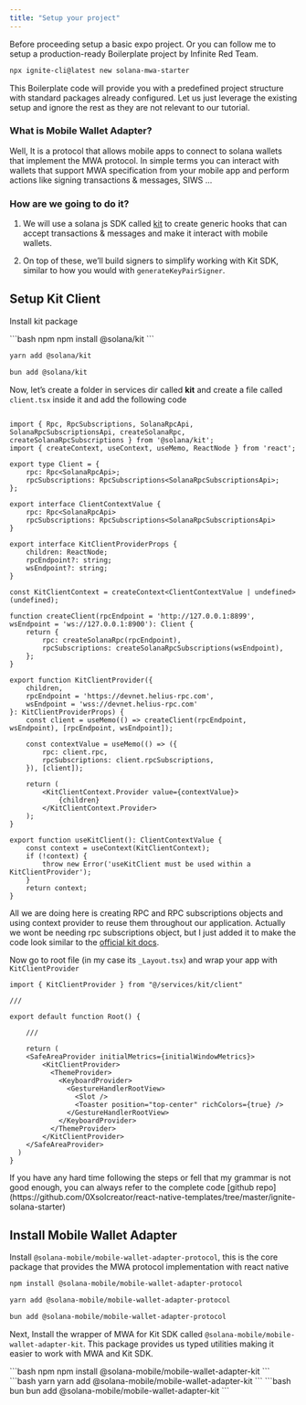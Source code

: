 ```yaml
---
title: "Setup your project"
---
```


Before proceeding setup a basic expo project. Or you can follow me to setup a production-ready Boilerplate project
by Infinite Red Team. 

```bash
npx ignite-cli@latest new solana-mwa-starter 
```

This Boilerplate code will provide you with a predefined project structure with standard packages already configured. 
Let us just leverage the existing setup and ignore the rest as they are not relevant to our tutorial.

### What is Mobile Wallet Adapter?

Well, It is a protocol that allows mobile apps to connect to solana wallets that implement the MWA protocol. In simple terms 
you can interact with wallets that support MWA specification from your mobile app and perform actions like signing transactions &
messages, SIWS ...

### How are we going to do it?

1. We will use a solana js SDK called [kit](https://www.solanakit.com/docs) to create generic hooks that can accept transactions & messages 
and make it interact with mobile wallets.

2. On top of these, we’ll build signers to simplify working with Kit SDK, similar to how you would with `generateKeyPairSigner`.

## Setup Kit Client

Install kit package

<CodeGroup>
```bash npm
npm install @solana/kit
```

```bash yarn
yarn add @solana/kit
```

```bash bun
bun add @solana/kit
```
</CodeGroup>

Now, let’s create a folder in services dir called **kit** and create a file called `client.tsx` inside it and add the following code

```tsx services/kit/client.tsx expandable wrap

import { Rpc, RpcSubscriptions, SolanaRpcApi, SolanaRpcSubscriptionsApi, createSolanaRpc, createSolanaRpcSubscriptions } from '@solana/kit';
import { createContext, useContext, useMemo, ReactNode } from 'react';

export type Client = {
    rpc: Rpc<SolanaRpcApi>;
    rpcSubscriptions: RpcSubscriptions<SolanaRpcSubscriptionsApi>;
};

export interface ClientContextValue {
    rpc: Rpc<SolanaRpcApi>
    rpcSubscriptions: RpcSubscriptions<SolanaRpcSubscriptionsApi>
}

export interface KitClientProviderProps {
    children: ReactNode;
    rpcEndpoint?: string;
    wsEndpoint?: string;
}

const KitClientContext = createContext<ClientContextValue | undefined>(undefined);

function createClient(rpcEndpoint = 'http://127.0.0.1:8899', wsEndpoint = 'ws://127.0.0.1:8900'): Client {
    return {
        rpc: createSolanaRpc(rpcEndpoint),
        rpcSubscriptions: createSolanaRpcSubscriptions(wsEndpoint),
    };
}

export function KitClientProvider({ 
    children, 
    rpcEndpoint = 'https://devnet.helius-rpc.com', 
    wsEndpoint = 'wss://devnet.helius-rpc.com' 
}: KitClientProviderProps) {
    const client = useMemo(() => createClient(rpcEndpoint, wsEndpoint), [rpcEndpoint, wsEndpoint]);
    
    const contextValue = useMemo(() => ({
        rpc: client.rpc,
        rpcSubscriptions: client.rpcSubscriptions,
    }), [client]);

    return (
        <KitClientContext.Provider value={contextValue}>
            {children}
        </KitClientContext.Provider>
    );
}

export function useKitClient(): ClientContextValue {
    const context = useContext(KitClientContext);
    if (!context) {
        throw new Error('useKitClient must be used within a KitClientProvider');
    }
    return context;
}

```

All we are doing here is creating RPC and RPC subscriptions objects and using context provider to reuse 
them throughout our application. Actually we wont be needing rpc subscriptions object, but I just added it to make 
the code look similar to the [official kit docs](https://www.solanakit.com/docs/getting-started/setup#create-a-client-object).

Now go to root file (in my case its `_Layout.tsx`) and wrap your app with `KitClientProvider`

```tsx app/_layout.tsx wrap highlight={1,11,20}
import { KitClientProvider } from "@/services/kit/client"

///

export default function Root() {

    /// 

    return (
    <SafeAreaProvider initialMetrics={initialWindowMetrics}>
        <KitClientProvider>
          <ThemeProvider>
            <KeyboardProvider>
              <GestureHandlerRootView>
                <Slot />
                <Toaster position="top-center" richColors={true} />
              </GestureHandlerRootView>
            </KeyboardProvider>
          </ThemeProvider>
        </KitClientProvider>
    </SafeAreaProvider>
  )
}
```

<Note>
   If you have any hard time following the steps or fell that my grammar is not good enough, you can always
   refer to the complete code [github repo](https://github.com/0Xsolcreator/react-native-templates/tree/master/ignite-solana-starter) 
</Note>

## Install Mobile Wallet Adapter

Install `@solana-mobile/mobile-wallet-adapter-protocol`, this is the core package that provides the MWA protocol implementation with react native
<CodeGroup>
```bash npm
npm install @solana-mobile/mobile-wallet-adapter-protocol   
```
```bash yarn
yarn add @solana-mobile/mobile-wallet-adapter-protocol
```
```bash bun
bun add @solana-mobile/mobile-wallet-adapter-protocol
```
</CodeGroup>

Next, Install the wrapper of MWA for Kit SDK called `@solana-mobile/mobile-wallet-adapter-kit`. This package provides us typed utilities 
making it easier to work with MWA and Kit SDK.

<CodeGroup>
```bash npm
npm install @solana-mobile/mobile-wallet-adapter-kit
```
```bash yarn
yarn add @solana-mobile/mobile-wallet-adapter-kit
```
```bash bun
bun add @solana-mobile/mobile-wallet-adapter-kit
```
</CodeGroup>